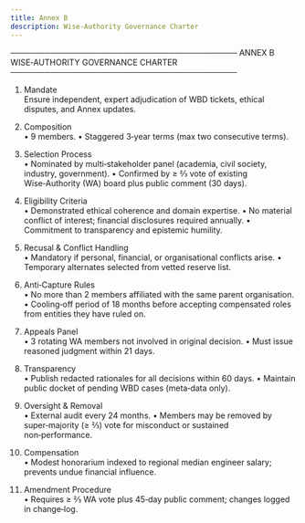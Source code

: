 ```yaml
---
title: Annex B
description: Wise-Authority Governance Charter
---
```


────────────────────────────────────────
ANNEX B WISE‑AUTHORITY GOVERNANCE CHARTER
────────────────────────────────────────

1. Mandate  
Ensure independent, expert adjudication of WBD tickets, ethical disputes, and Annex updates.

2. Composition  
• 9 members.
• Staggered 3‑year terms (max two consecutive terms).

3. Selection Process  
• Nominated by multi‑stakeholder panel (academia, civil society, industry, government).
• Confirmed by ≥ ⅔ vote of existing Wise‑Authority (WA) board plus public comment (30 days).

4. Eligibility Criteria  
• Demonstrated ethical coherence and domain expertise.
• No material conflict of interest; financial disclosures required annually.
• Commitment to transparency and epistemic humility.

5. Recusal & Conflict Handling  
• Mandatory if personal, financial, or organisational conflicts arise.
• Temporary alternates selected from vetted reserve list.

6. Anti‑Capture Rules  
• No more than 2 members affiliated with the same parent organisation.
• Cooling‑off period of 18 months before accepting compensated roles from entities they have ruled on.

7. Appeals Panel  
• 3 rotating WA members not involved in original decision.
• Must issue reasoned judgment within 21 days.

8. Transparency  
• Publish redacted rationales for all decisions within 60 days.
• Maintain public docket of pending WBD cases (meta‑data only).

9. Oversight & Removal  
• External audit every 24 months.
• Members may be removed by super‑majority (≥ ⅔) vote for misconduct or sustained non‑performance.

10. Compensation  
• Modest honorarium indexed to regional median engineer salary; prevents undue financial influence.

11. Amendment Procedure  
• Requires ≥ ⅔ WA vote plus 45‑day public comment; changes logged in change‑log.


